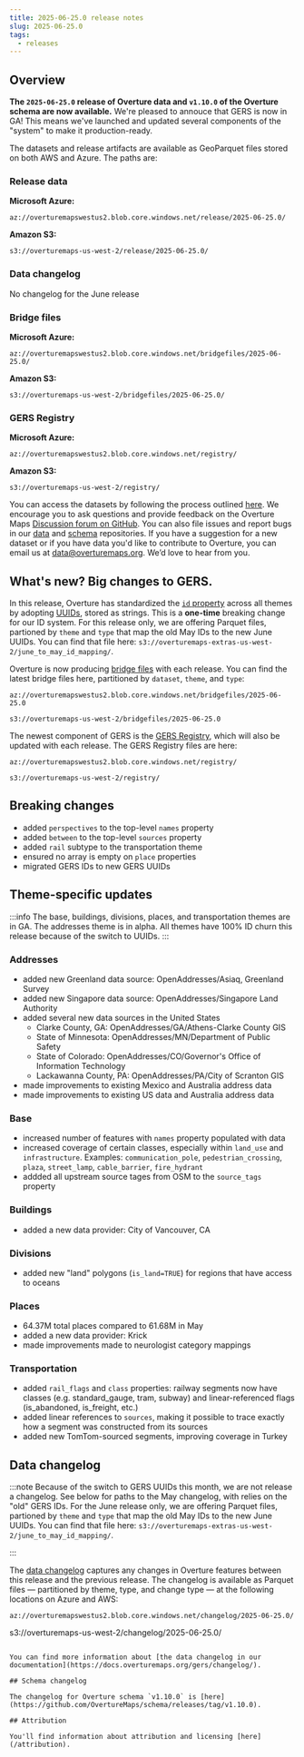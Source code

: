 ```yaml
---
title: 2025-06-25.0 release notes
slug: 2025-06-25.0
tags:
  - releases
---
```


## Overview

**The `2025-06-25.0` release of Overture data and `v1.10.0` of the Overture schema are now available.** We're pleased to annouce that GERS is now in GA! This means we've launched and updated several components of the "system" to make it production-ready. 

The datasets and release artifacts are available as GeoParquet files stored on both AWS and Azure. The paths are:

### Release data

**Microsoft Azure:**
```
az://overturemapswestus2.blob.core.windows.net/release/2025-06-25.0/
```

**Amazon S3:**
```
s3://overturemaps-us-west-2/release/2025-06-25.0/
```
### Data changelog

No changelog for the June release


### Bridge files

**Microsoft Azure:**
```
az://overturemapswestus2.blob.core.windows.net/bridgefiles/2025-06-25.0/
```

**Amazon S3:**
```
s3://overturemaps-us-west-2/bridgefiles/2025-06-25.0/
```

### GERS Registry

**Microsoft Azure:**
```
az://overturemapswestus2.blob.core.windows.net/registry/
```

**Amazon S3:**
```
s3://overturemaps-us-west-2/registry/
```



<!-- truncate -->

You can access the datasets by following the process outlined [here](/getting-data). We encourage you to ask questions and provide feedback on the Overture Maps [Discussion forum on GitHub](https://github.com/orgs/OvertureMaps/discussions). You can also file issues and report bugs in our [data](https://github.com/OvertureMaps/data/issues) and [schema](https://github.com/OvertureMaps/schema/issues) repositories. If you have a suggestion for a new dataset or if you have data you'd like to contribute to Overture, you can email us at data@overturemaps.org. We’d love to hear from you.

## What's new? Big changes to GERS. 

In this release, Overture has standardized the [`id` property](/schema/#top-level-properties) across all themes by adopting [UUIDs](https://www.rfc-editor.org/rfc/rfc9562.html), stored as strings. This is a **one-time** breaking change for our ID system. For this release only, we are offering Parquet files, partioned by `theme` and `type` that map the old May IDs to the new June UUIDs.  You can find that file here: `s3://overturemaps-extras-us-west-2/june_to_may_id_mapping/`.

Overture is now producing [bridge files](https://docs.overturemaps.org/gers/bridge-files/) with each release. You can find the latest bridge files here, partitioned by `dataset`, `theme`, and `type`:

```
az://overturemapswestus2.blob.core.windows.net/bridgefiles/2025-06-25.0
```

```
s3://overturemaps-us-west-2/bridgefiles/2025-06-25.0
```

The newest component of GERS is the [GERS Registry](https://docs.overturemaps.org/gers/registry/), which will also be updated with each release. The GERS Registry files are here:

```
az://overturemapswestus2.blob.core.windows.net/registry/
```

```
s3://overturemaps-us-west-2/registry/
```

## Breaking changes

- added `perspectives` to the top-level `names` property
- added `between` to the top-level `sources` property
- added `rail` subtype to the transportation theme
- ensured no array is empty on `place` properties
- migrated GERS IDs to new GERS UUIDs 

## Theme-specific updates

:::info
The base, buildings, divisions, places, and transportation themes are in GA. The addresses theme is in alpha. All themes have 100% ID churn this release because of the switch to UUIDs.
:::

### Addresses

- added new Greenland data source: OpenAddresses/Asiaq, Greenland Survey
- added new Singapore data source: OpenAddresses/Singapore Land Authority
- added several new data sources in the United States
    - Clarke County, GA: OpenAddresses/GA/Athens-Clarke County GIS
    - State of Minnesota: OpenAddresses/MN/Department of Public Safety
    - State of Colorado: OpenAddresses/CO/Governor's Office of Information Technology
    - Lackawanna County, PA: OpenAddresses/PA/City of Scranton GIS
- made improvements to existing Mexico and Australia address data
- made improvements to existing US data and Australia address data


### Base

- increased number of features with `names` property populated with data
- increased coverage of certain classes, especially within `land_use` and `infrastructure`. Examples: `communication_pole`, `pedestrian_crossing`, `plaza`, `street_lamp`, `cable_barrier`, `fire_hydrant`
- addded all upstream source tages from OSM to the `source_tags` property

### Buildings
 - added a new data provider: City of Vancouver, CA


### Divisions

- added new "land" polygons (`is_land=TRUE`) for regions that have access to oceans

### Places

- 64.37M total places compared to 61.68M in May
- added a new data provider: Krick
- made improvements made to neurologist category mappings

### Transportation

- added `rail_flags` and `class` properties: railway segments now have classes (e.g. standard_gauge, tram, subway) and linear-referenced flags (is_abandoned, is_freight, etc.)
- added linear references to `sources`, making it possible to trace exactly how a segment was constructed from its sources
- added new TomTom-sourced segments, improving coverage in Turkey

## Data changelog

:::note
Because of the switch to GERS UUIDs this month, we are not release a changelog. See below for paths to the May changelog, with relies on the "old" GERS IDs. For the June release only, we are offering Parquet files, partioned by `theme` and `type` that map the old May IDs to the new June UUIDs.  You can find that file here: `s3://overturemaps-extras-us-west-2/june_to_may_id_mapping/`.

:::

The [data changelog](https://docs.overturemaps.org/gers/changelog/) captures any changes in Overture features between this release and the previous release. The changelog is available as Parquet files &mdash; partitioned by theme, type, and change type &mdash; at the following locations on Azure and AWS:

```
az://overturemapswestus2.blob.core.windows.net/changelog/2025-06-25.0/

```
s3://overturemaps-us-west-2/changelog/2025-06-25.0/
```

You can find more information about [the data changelog in our documentation](https://docs.overturemaps.org/gers/changelog/).

## Schema changelog

The changelog for Overture schema `v1.10.0` is [here](https://github.com/OvertureMaps/schema/releases/tag/v1.10.0). 

## Attribution  

You'll find information about attribution and licensing [here](/attribution).
